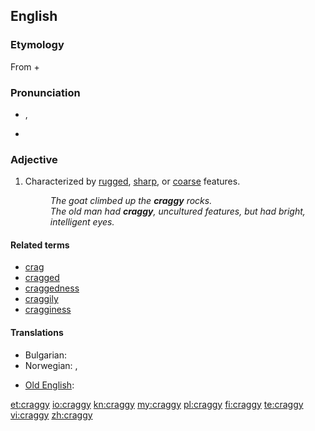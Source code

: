 ==English==
{{was wotd|2008|July|24}}

===Etymology===
From {{term|crag|lang=en}} + {{term|-y|lang=en}}

===Pronunciation===
* {{a|UK|US}} {{IPA|/kɹæɡi/}}, {{SAMPA|/kr{gi/}}
* {{audio|en-us-craggy.ogg|Audio (US)}}

===Adjective===
{{en-adj|cragg|ier}}

# Characterized by [[rugged]], [[sharp]], or [[coarse]] features.
#: ''The goat climbed up the '''craggy''' rocks.''
#: ''The old man had '''craggy''', uncultured features, but had bright, intelligent eyes.''

====Related terms====
* [[crag]]
* [[cragged]]
* [[craggedness]]
* [[craggily]]
* [[cragginess]]

====Translations====
{{trans-top|characterized by rugged etc. features}}
* Bulgarian: {{t|bg|скалист}}
* Norwegian: {{t-|no|forrevet}}, {{t-|no|klippefull}}
{{trans-mid}}
* [[Old English]]: {{t|ang|scylfig|xs=Old English}}
{{trans-bottom}}

[[et:craggy]]
[[io:craggy]]
[[kn:craggy]]
[[my:craggy]]
[[pl:craggy]]
[[fi:craggy]]
[[te:craggy]]
[[vi:craggy]]
[[zh:craggy]]